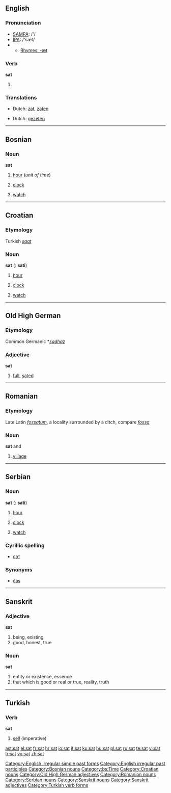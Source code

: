 ==English==

===Pronunciation===
*[[w:SAMPA|SAMPA]]: /'/
*[[w:IPA|IPA]]: /'sæt/
*{{audio|en-us-sat.ogg|Audio (US)}}
**[[Rhymes:English:-æt|Rhymes: -æt]]

===Verb===
'''sat'''

# {{past of|''[[sit]]''}}

===Translations===
{{trans-top|Simple past}}
*Dutch: [[zat]], [[zaten]]
{{trans-mid}}
{{trans-bottom}}

{{trans-top|Past participle}}
*Dutch: [[gezeten]]
{{trans-mid}}
{{trans-bottom}}

[[Category:English irregular simple past forms]]
[[Category:English irregular past participles]]

----

==Bosnian==

===Noun===
'''sat''' {{m}} {{s}}

# {{i|plural: [[sati]]}} [[hour]] (''unit of time'')
# {{i|plural: [[satovi]]}} [[clock]]
# {{i|plural: [[satovi]]}} [[watch]]

[[Category:Bosnian nouns]]
[[Category:bs:Time]]

----

==Croatian==

===Etymology===
Turkish ''[[saat]]''

===Noun===
'''sat''' {{m}} {{s}} ({{p}}: '''sati''')

# {{i|plural: [[sati]]}}  [[hour]]
# {{i|plural: [[satovi]]}} [[clock]]
# {{i|plural: [[satovi]]}} [[watch]]

[[Category:Croatian nouns]]

----

==Old High German==

===Etymology===
Common Germanic *''[[sadhaz]]''

===Adjective===
'''sat'''

# [[full]], [[sated]]

[[Category:Old High German adjectives]]

----

==Romanian==

===Etymology===
Late Latin ''[[fossatum]]'', a locality surrounded by a ditch, compare ''[[fossa]]''

===Noun===
'''sat''' {{f}} and {{m}}

# [[village]]

[[Category:Romanian nouns]]

----

==Serbian==

===Noun===
'''sat''' {{m}} {{s}} ({{p}}: '''sati''')

# {{i|plural: [[sati]]}} [[hour]]
# {{i|plural: [[satovi]]}} [[clock]]
# {{i|plural: [[satovi]]}} [[watch]]

===Cyrillic spelling===
*[[сат#Serbian|сат]]

===Synonyms===
*[[čas#Serbian|čas]]

[[Category:Serbian nouns]]

----

==Sanskrit==

{{wikipedia|sat (Sanskrit)}}
===Adjective===
'''sat''' 

# being, existing
# good, honest, true

===Noun===
'''sat''' {{n}}

# entity or existence, essence
# that which is good or real or true, reality, truth

[[Category:Sanskrit nouns]]
[[Category:Sanskrit adjectives]]

----

==Turkish==

===Verb===
'''sat'''

# [[sell]] (imperative)

[[Category:Turkish verb forms]]

[[ast:sat]]
[[el:sat]]
[[fr:sat]]
[[hr:sat]]
[[io:sat]]
[[it:sat]]
[[ku:sat]]
[[hu:sat]]
[[pl:sat]]
[[ru:sat]]
[[te:sat]]
[[vi:sat]]
[[tr:sat]]
[[vo:sat]]
[[zh:sat]]